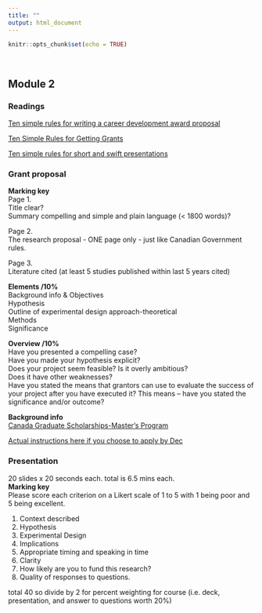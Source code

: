 ```yaml
---
title: ""
output: html_document
---
```


```r
knitr::opts_chunk$set(echo = TRUE)
```
<br>

## Module 2  

### Readings  

[Ten simple rules for writing a career development award proposal](https://journals.plos.org/ploscompbiol/article?id=10.1371/journal.pcbi.1005863)  

[Ten Simple Rules for Getting Grants](https://journals.plos.org/ploscompbiol/article?id=10.1371/journal.pcbi.0020012)  

[Ten simple rules for short and swift presentations](https://journals.plos.org/ploscompbiol/article?id=10.1371/journal.pcbi.1005373)   

### Grant proposal  
**Marking key**  
Page 1.  
Title clear?  
Summary compelling and simple and plain language (< 1800 words)?  

Page 2.  
The research proposal - ONE page only - just like Canadian Government rules.  

Page 3.  
Literature cited (at least 5 studies published within last 5 years cited)  

**Elements /10%**  
Background info & Objectives  
Hypothesis  
Outline of experimental design approach-theoretical  
Methods  
Significance  

**Overview /10%**  
Have you presented a compelling case?  
Have you made your hypothesis explicit?  
Does your project seem feasible? Is it overly ambitious?   
Does it have other weaknesses?   
Have you stated the means that grantors can use to evaluate the success of your project after you have executed it? This means – have you stated the significance and/or outcome?  

**Background info**  
[Canada Graduate Scholarships-Master’s Program](http://www.nserc-crsng.gc.ca/students-etudiants/pg-cs/cgsm-bescm_eng.asp)  

[Actual instructions here if you choose to apply by Dec](http://www.nserc-crsng.gc.ca/ResearchPortal-PortailDeRecherche/Instructions-Instructions/CGS_M-BESC_M_eng.asp)

  



### Presentation  
20 slides x 20 seconds each.  total is 6.5 mins each.  
**Marking key**  
Please score each criterion on a Likert scale of 1 to 5 with 1 being poor and 5 being excellent.  

1. Context described  
2. Hypothesis  
3. Experimental Design  
4.  Implications  
5. Appropriate timing and speaking in time  
6. Clarity  
7. How likely are you to fund this research?
8.  Quality of responses to questions.  

total 40 so divide by 2 for percent weighting for course (i.e. deck, presentation, and answer to questions worth 20%)  


